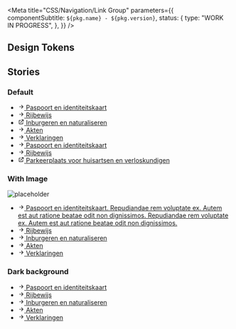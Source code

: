 

<Meta
  title="CSS/Navigation/Link Group"
  parameters={{
    componentSubtitle: `${pkg.name} - ${pkg.version}`,
    status: {
      type: "WORK IN PROGRESS",
    },
  }}
/>

<Description markdown={readme} />

## Design Tokens

<DesignTokenDocBlock categoryName="Link Group" viewType="table" />

## Stories

### Default

<Canvas>
  <Story name="Default">
    <div className="denhaag-link-group">
      <ul className="utrecht-link-list utrecht-link-list--html-ul denhaag-link-group__list">
        <li className="denhaag-link-group__list-item">
          <a
            href="https://nl-design-system.github.io/denhaag/"
            className="denhaag-link denhaag-link--with-icon denhaag-link--with-icon-start"
          >
            <svg
              width="1em"
              height="1em"
              viewBox="0 0 24 24"
              fill="none"
              xmlns="http://www.w3.org/2000/svg"
              className="denhaag-icon"
              focusable="false"
              aria-hidden="true"
              shapeRendering="auto"
            >
              <path
                d="M12.293 5.293a1 1 0 011.414 0l6 6a1 1 0 010 1.414l-6 6a1 1 0 01-1.414-1.414L16.586 13H5a1 1 0 110-2h11.586l-4.293-4.293a1 1 0 010-1.414z"
                fill="currentColor"
              ></path>
            </svg>
            <span className="denhaag-link__label">Paspoort en identiteitskaart</span>
          </a>
        </li>
        <li className="denhaag-link-group__list-item">
          <a
            href="https://nl-design-system.github.io/denhaag/"
            className="denhaag-link denhaag-link--with-icon denhaag-link--with-icon-start"
          >
            <svg
              width="1em"
              height="1em"
              viewBox="0 0 24 24"
              fill="none"
              xmlns="http://www.w3.org/2000/svg"
              className="denhaag-icon"
              focusable="false"
              aria-hidden="true"
              shapeRendering="auto"
            >
              <path
                d="M12.293 5.293a1 1 0 011.414 0l6 6a1 1 0 010 1.414l-6 6a1 1 0 01-1.414-1.414L16.586 13H5a1 1 0 110-2h11.586l-4.293-4.293a1 1 0 010-1.414z"
                fill="currentColor"
              ></path>
            </svg>
            <span className="denhaag-link__label">Rijbewijs</span>
          </a>
        </li>
        <li className="denhaag-link-group__list-item">
          <a
            href="https://nl-design-system.github.io/denhaag/"
            className="denhaag-link denhaag-link--with-icon denhaag-link--with-icon-start"
          >
            <svg
              width="1em"
              height="1em"
              viewBox="0 0 24 24"
              fill="none"
              xmlns="http://www.w3.org/2000/svg"
              className="denhaag-icon"
              focusable="false"
              aria-hidden="true"
              shapeRendering="auto"
            >
              <path
                d="M14 5C13.4477 5 13 4.55228 13 4C13 3.44772 13.4477 3 14 3H20C20.2652 3 20.5196 3.10536 20.7071 3.29289C20.8946 3.48043 21 3.73478 21 4L21 10C21 10.5523 20.5523 11 20 11C19.4477 11 19 10.5523 19 10L19 6.41422L9.70711 15.7071C9.31658 16.0976 8.68342 16.0976 8.29289 15.7071C7.90237 15.3166 7.90237 14.6834 8.29289 14.2929L17.5858 5H14ZM3 7C3 5.89543 3.89543 5 5 5H10C10.5523 5 11 5.44772 11 6C11 6.55228 10.5523 7 10 7H5V19H17V14C17 13.4477 17.4477 13 18 13C18.5523 13 19 13.4477 19 14V19C19 20.1046 18.1046 21 17 21H5C3.89543 21 3 20.1046 3 19V7Z"
                fill="currentColor"
              ></path>
            </svg>
            <span className="denhaag-link__label">Inburgeren en naturaliseren</span>
          </a>
        </li>
        <li className="denhaag-link-group__list-item">
          <a
            href="https://nl-design-system.github.io/denhaag/"
            className="denhaag-link denhaag-link--with-icon denhaag-link--with-icon-start"
          >
            <svg
              width="1em"
              height="1em"
              viewBox="0 0 24 24"
              fill="none"
              xmlns="http://www.w3.org/2000/svg"
              className="denhaag-icon"
              focusable="false"
              aria-hidden="true"
              shapeRendering="auto"
            >
              <path
                d="M12.293 5.293a1 1 0 011.414 0l6 6a1 1 0 010 1.414l-6 6a1 1 0 01-1.414-1.414L16.586 13H5a1 1 0 110-2h11.586l-4.293-4.293a1 1 0 010-1.414z"
                fill="currentColor"
              ></path>
            </svg>
            <span className="denhaag-link__label">Akten</span>
          </a>
        </li>
        <li className="denhaag-link-group__list-item">
          <a
            href="https://nl-design-system.github.io/denhaag/"
            className="denhaag-link denhaag-link--with-icon denhaag-link--with-icon-start"
          >
            <svg
              width="1em"
              height="1em"
              viewBox="0 0 24 24"
              fill="none"
              xmlns="http://www.w3.org/2000/svg"
              className="denhaag-icon"
              focusable="false"
              aria-hidden="true"
              shapeRendering="auto"
            >
              <path
                d="M12.293 5.293a1 1 0 011.414 0l6 6a1 1 0 010 1.414l-6 6a1 1 0 01-1.414-1.414L16.586 13H5a1 1 0 110-2h11.586l-4.293-4.293a1 1 0 010-1.414z"
                fill="currentColor"
              ></path>
            </svg>
            <span className="denhaag-link__label">Verklaringen</span>
          </a>
        </li>
        <li className="denhaag-link-group__list-item">
          <a
            href="https://nl-design-system.github.io/denhaag/"
            className="denhaag-link denhaag-link--with-icon denhaag-link--with-icon-start"
          >
            <svg
              width="1em"
              height="1em"
              viewBox="0 0 24 24"
              fill="none"
              xmlns="http://www.w3.org/2000/svg"
              className="denhaag-icon"
              focusable="false"
              aria-hidden="true"
              shapeRendering="auto"
            >
              <path
                d="M12.293 5.293a1 1 0 011.414 0l6 6a1 1 0 010 1.414l-6 6a1 1 0 01-1.414-1.414L16.586 13H5a1 1 0 110-2h11.586l-4.293-4.293a1 1 0 010-1.414z"
                fill="currentColor"
              ></path>
            </svg>
            <span className="denhaag-link__label">Paspoort en identiteitskaart</span>
          </a>
        </li>
        <li className="denhaag-link-group__list-item">
          <a
            href="https://nl-design-system.github.io/denhaag/"
            className="denhaag-link denhaag-link--with-icon denhaag-link--with-icon-start"
          >
            <svg
              width="1em"
              height="1em"
              viewBox="0 0 24 24"
              fill="none"
              xmlns="http://www.w3.org/2000/svg"
              className="denhaag-icon"
              focusable="false"
              aria-hidden="true"
              shapeRendering="auto"
            >
              <path
                d="M12.293 5.293a1 1 0 011.414 0l6 6a1 1 0 010 1.414l-6 6a1 1 0 01-1.414-1.414L16.586 13H5a1 1 0 110-2h11.586l-4.293-4.293a1 1 0 010-1.414z"
                fill="currentColor"
              ></path>
            </svg>
            <span className="denhaag-link__label">Rijbewijs</span>
          </a>
        </li>
        <li className="denhaag-link-group__list-item">
          <a
            href="https://nl-design-system.github.io/denhaag/"
            className="denhaag-link denhaag-link--with-icon denhaag-link--with-icon-start"
          >
            <svg
              width="1em"
              height="1em"
              viewBox="0 0 24 24"
              fill="none"
              xmlns="http://www.w3.org/2000/svg"
              className="denhaag-icon"
              focusable="false"
              aria-hidden="true"
              shapeRendering="auto"
            >
              <path
                d="M14 5C13.4477 5 13 4.55228 13 4C13 3.44772 13.4477 3 14 3H20C20.2652 3 20.5196 3.10536 20.7071 3.29289C20.8946 3.48043 21 3.73478 21 4L21 10C21 10.5523 20.5523 11 20 11C19.4477 11 19 10.5523 19 10L19 6.41422L9.70711 15.7071C9.31658 16.0976 8.68342 16.0976 8.29289 15.7071C7.90237 15.3166 7.90237 14.6834 8.29289 14.2929L17.5858 5H14ZM3 7C3 5.89543 3.89543 5 5 5H10C10.5523 5 11 5.44772 11 6C11 6.55228 10.5523 7 10 7H5V19H17V14C17 13.4477 17.4477 13 18 13C18.5523 13 19 13.4477 19 14V19C19 20.1046 18.1046 21 17 21H5C3.89543 21 3 20.1046 3 19V7Z"
                fill="currentColor"
              ></path>
            </svg>
            <span className="denhaag-link__label">Parkeerplaats voor huisartsen en verloskundigen</span>
          </a>
        </li>
      </ul>
    </div>
  </Story>
</Canvas>

### With Image

<Canvas>
  <Story name="With Image">
    <div className="denhaag-link-group">
      <img
        className="denhaag-link-group__image"
        src="https://images.unsplash.com/photo-1569235186275-626cb53b83ce?w=140&h=140"
        alt="placeholder"
      />
      <ul className="utrecht-link-list utrecht-link-list--html-ul denhaag-link-group__list">
        <li className="denhaag-link-group__list-item">
          <a
            href="https://nl-design-system.github.io/denhaag/"
            className="denhaag-link denhaag-link--with-icon denhaag-link--with-icon-start"
          >
            <svg
              width="1em"
              height="1em"
              viewBox="0 0 24 24"
              fill="none"
              xmlns="http://www.w3.org/2000/svg"
              className="denhaag-icon"
              focusable="false"
              aria-hidden="true"
              shapeRendering="auto"
            >
              <path
                d="M12.293 5.293a1 1 0 011.414 0l6 6a1 1 0 010 1.414l-6 6a1 1 0 01-1.414-1.414L16.586 13H5a1 1 0 110-2h11.586l-4.293-4.293a1 1 0 010-1.414z"
                fill="currentColor"
              ></path>
            </svg>
            <span className="denhaag-link__label">
              Paspoort en identiteitskaart. Repudiandae rem voluptate ex. Autem est aut ratione beatae odit non
              dignissimos. Repudiandae rem voluptate ex. Autem est aut ratione beatae odit non dignissimos.
            </span>
          </a>
        </li>
        <li className="denhaag-link-group__list-item">
          <a
            href="https://nl-design-system.github.io/denhaag/"
            className="denhaag-link denhaag-link--with-icon denhaag-link--with-icon-start"
          >
            <svg
              width="1em"
              height="1em"
              viewBox="0 0 24 24"
              fill="none"
              xmlns="http://www.w3.org/2000/svg"
              className="denhaag-icon"
              focusable="false"
              aria-hidden="true"
              shapeRendering="auto"
            >
              <path
                d="M12.293 5.293a1 1 0 011.414 0l6 6a1 1 0 010 1.414l-6 6a1 1 0 01-1.414-1.414L16.586 13H5a1 1 0 110-2h11.586l-4.293-4.293a1 1 0 010-1.414z"
                fill="currentColor"
              ></path>
            </svg>
            <span className="denhaag-link__label">Rijbewijs</span>
          </a>
        </li>
        <li className="denhaag-link-group__list-item">
          <a
            href="https://nl-design-system.github.io/denhaag/"
            className="denhaag-link denhaag-link--with-icon denhaag-link--with-icon-start"
          >
            <svg
              width="1em"
              height="1em"
              viewBox="0 0 24 24"
              fill="none"
              xmlns="http://www.w3.org/2000/svg"
              className="denhaag-icon"
              focusable="false"
              aria-hidden="true"
              shapeRendering="auto"
            >
              <path
                d="M12.293 5.293a1 1 0 011.414 0l6 6a1 1 0 010 1.414l-6 6a1 1 0 01-1.414-1.414L16.586 13H5a1 1 0 110-2h11.586l-4.293-4.293a1 1 0 010-1.414z"
                fill="currentColor"
              ></path>
            </svg>
            <span className="denhaag-link__label">Inburgeren en naturaliseren</span>
          </a>
        </li>
        <li className="denhaag-link-group__list-item">
          <a
            href="https://nl-design-system.github.io/denhaag/"
            className="denhaag-link denhaag-link--with-icon denhaag-link--with-icon-start"
          >
            <svg
              width="1em"
              height="1em"
              viewBox="0 0 24 24"
              fill="none"
              xmlns="http://www.w3.org/2000/svg"
              className="denhaag-icon"
              focusable="false"
              aria-hidden="true"
              shapeRendering="auto"
            >
              <path
                d="M12.293 5.293a1 1 0 011.414 0l6 6a1 1 0 010 1.414l-6 6a1 1 0 01-1.414-1.414L16.586 13H5a1 1 0 110-2h11.586l-4.293-4.293a1 1 0 010-1.414z"
                fill="currentColor"
              ></path>
            </svg>
            <span className="denhaag-link__label">Akten</span>
          </a>
        </li>
        <li className="denhaag-link-group__list-item">
          <a
            href="https://nl-design-system.github.io/denhaag/"
            className="denhaag-link denhaag-link--with-icon denhaag-link--with-icon-start"
          >
            <svg
              width="1em"
              height="1em"
              viewBox="0 0 24 24"
              fill="none"
              xmlns="http://www.w3.org/2000/svg"
              className="denhaag-icon"
              focusable="false"
              aria-hidden="true"
              shapeRendering="auto"
            >
              <path
                d="M12.293 5.293a1 1 0 011.414 0l6 6a1 1 0 010 1.414l-6 6a1 1 0 01-1.414-1.414L16.586 13H5a1 1 0 110-2h11.586l-4.293-4.293a1 1 0 010-1.414z"
                fill="currentColor"
              ></path>
            </svg>
            <span className="denhaag-link__label">Verklaringen</span>
          </a>
        </li>
      </ul>
    </div>
  </Story>
</Canvas>

### Dark background

<Canvas>
  <Story name="Dark background">
    <div
      className="denhaag-link-group denhaag-link-group--dark"
      style={{ backgroundColor: "#2D2D2D", padding: "1rem" }}
    >
      <ul className="utrecht-link-list utrecht-link-list--html-ul denhaag-link-group__list">
        <li className="denhaag-link-group__list-item">
          <a
            href="https://nl-design-system.github.io/denhaag/"
            className="denhaag-link denhaag-link--with-icon denhaag-link--with-icon-start"
          >
            <svg
              width="1em"
              height="1em"
              viewBox="0 0 24 24"
              fill="none"
              xmlns="http://www.w3.org/2000/svg"
              className="denhaag-icon"
              focusable="false"
              aria-hidden="true"
              shapeRendering="auto"
            >
              <path
                d="M12.293 5.293a1 1 0 011.414 0l6 6a1 1 0 010 1.414l-6 6a1 1 0 01-1.414-1.414L16.586 13H5a1 1 0 110-2h11.586l-4.293-4.293a1 1 0 010-1.414z"
                fill="currentColor"
              ></path>
            </svg>
            <span className="denhaag-link__label">Paspoort en identiteitskaart</span>
          </a>
        </li>
        <li className="denhaag-link-group__list-item">
          <a
            href="https://nl-design-system.github.io/denhaag/"
            className="denhaag-link denhaag-link--with-icon denhaag-link--with-icon-start"
          >
            <svg
              width="1em"
              height="1em"
              viewBox="0 0 24 24"
              fill="none"
              xmlns="http://www.w3.org/2000/svg"
              className="denhaag-icon"
              focusable="false"
              aria-hidden="true"
              shapeRendering="auto"
            >
              <path
                d="M12.293 5.293a1 1 0 011.414 0l6 6a1 1 0 010 1.414l-6 6a1 1 0 01-1.414-1.414L16.586 13H5a1 1 0 110-2h11.586l-4.293-4.293a1 1 0 010-1.414z"
                fill="currentColor"
              ></path>
            </svg>
            <span className="denhaag-link__label">Rijbewijs</span>
          </a>
        </li>
        <li className="denhaag-link-group__list-item">
          <a
            href="https://nl-design-system.github.io/denhaag/"
            className="denhaag-link denhaag-link--with-icon denhaag-link--with-icon-start"
          >
            <svg
              width="1em"
              height="1em"
              viewBox="0 0 24 24"
              fill="none"
              xmlns="http://www.w3.org/2000/svg"
              className="denhaag-icon"
              focusable="false"
              aria-hidden="true"
              shapeRendering="auto"
            >
              <path
                d="M12.293 5.293a1 1 0 011.414 0l6 6a1 1 0 010 1.414l-6 6a1 1 0 01-1.414-1.414L16.586 13H5a1 1 0 110-2h11.586l-4.293-4.293a1 1 0 010-1.414z"
                fill="currentColor"
              ></path>
            </svg>
            <span className="denhaag-link__label">Inburgeren en naturaliseren</span>
          </a>
        </li>
        <li className="denhaag-link-group__list-item">
          <a
            href="https://nl-design-system.github.io/denhaag/"
            className="denhaag-link denhaag-link--with-icon denhaag-link--with-icon-start"
          >
            <svg
              width="1em"
              height="1em"
              viewBox="0 0 24 24"
              fill="none"
              xmlns="http://www.w3.org/2000/svg"
              className="denhaag-icon"
              focusable="false"
              aria-hidden="true"
              shapeRendering="auto"
            >
              <path
                d="M12.293 5.293a1 1 0 011.414 0l6 6a1 1 0 010 1.414l-6 6a1 1 0 01-1.414-1.414L16.586 13H5a1 1 0 110-2h11.586l-4.293-4.293a1 1 0 010-1.414z"
                fill="currentColor"
              ></path>
            </svg>
            <span className="denhaag-link__label">Akten</span>
          </a>
        </li>
        <li className="denhaag-link-group__list-item">
          <a
            href="https://nl-design-system.github.io/denhaag/"
            className="denhaag-link denhaag-link--with-icon denhaag-link--with-icon-start"
          >
            <svg
              width="1em"
              height="1em"
              viewBox="0 0 24 24"
              fill="none"
              xmlns="http://www.w3.org/2000/svg"
              className="denhaag-icon"
              focusable="false"
              aria-hidden="true"
              shapeRendering="auto"
            >
              <path
                d="M12.293 5.293a1 1 0 011.414 0l6 6a1 1 0 010 1.414l-6 6a1 1 0 01-1.414-1.414L16.586 13H5a1 1 0 110-2h11.586l-4.293-4.293a1 1 0 010-1.414z"
                fill="currentColor"
              ></path>
            </svg>
            <span className="denhaag-link__label">Verklaringen</span>
          </a>
        </li>
      </ul>
    </div>
  </Story>
</Canvas>

